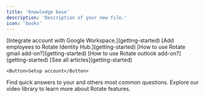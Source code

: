 ```yaml
---
title: 'Knowledge base'
description: 'Description of your new file.'
icon: 'books'
---
```


<CardGroup cols={2}>
  <Card title="Setup account" color="#FF8D3A" horizontal={true}>
    [Integrate account with Google Workspace.](getting-started)
    [Add employees to Rotate Identity Hub.](getting-started)
    [How to use Rotate gmail add-on?](getting-started)
    [How to use Rotate outlook add-on?](getting-started)
    [See all articles](getting-started)

    <Button>Setup account</Button>
  </Card>

  <Card title="FAQs" icon="seal-question" color="#FF8D3A" href="faqs">
    Find quick answers to your and others most common questions.
  </Card>

  <Card title="Video Guides" icon="clapperboard-play" color="#FF8D3A" href="video-guides">
    Explore our video library to learn more about Rotate features.
  </Card>
</CardGroup>
